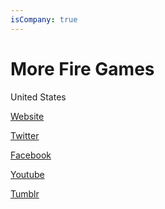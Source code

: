 ```yaml
---
isCompany: true
---
```


# More Fire Games

<Location>

United States

</Location>



<Website>

[Website](http://morefiregames.com)

[Twitter](https://twitter.com/MoreFireGames)

[Facebook](http://facebook.com/MoreFireGames)

[Youtube](https://www.youtube.com/c/MoreFireGames)

[Tumblr](http://morefiregames.tumblr.com)

</Website>
